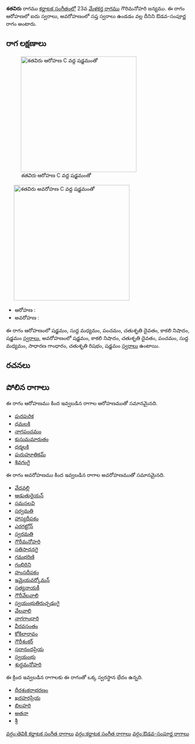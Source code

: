 {{Infobox ragam
	| name          	= శతవిరు
	| synonym	    	= 
	| mela          	= 
	| chakra        	= 
	| janaka        	= 
	| type          	= ఔడవ-సంపూర్ణ
	| arohanam      	= {{svaraC|S|M1|P|D2|N3|S'}} 
	| avarohanam    	= {{svaraC|S'|N3|D2|P|M1|G2|R2|S}}
	| jeeva         	=
	| chhaya        	=
	| nyasa         	=
	| vishesha      	= 
	| equivalent  		= 
}}
{{కర్ణాటక సంగీత రాగాలు}}
'''శతవిరు''' రాగము [[కర్ణాటక సంగీతం]]లో 23వ [[మేళకర్త రాగము]] గౌరిమనోహరి జన్యము.  ఈ రాగం ఆరోహణలో ఐదు స్వరాలు, అవరోహణంలో సప్త స్వరాలు ఉండడం వల్ల దీనిని ఔడవ-సంపూర్ణ రాగం అంటారు.


==రాగ లక్షణాలు==
[[Image:shataviru_ar_kb2wiki.png|thumb|right|316px|''శతవిరు'' ఆరోహణ C వద్ద షడ్జమంతో]]
	[[Image:shataviru_av_kb2wiki.png|thumb|right|316px|''శతవిరు'' అవరోహణ C వద్ద షడ్జమంతో]]

* ఆరోహణ : {{svaraC|S|M1|P|D2|N3|S'}} 
* అవరోహణ : {{svaraC|S'|N3|D2|P|M1|G2|R2|S}}

ఈ రాగం ఆరోహణంలో షడ్జమం, సుద్ద మధ్యమం, పంచమం, చతుశృతి దైవతం, కాకలి  నిషాదం, షడ్జమం [[స్వరాలు]], అవరోహణంలో షడ్జమం, కాకలి  నిషాదం, చతుశృతి దైవతం, పంచమం, సుద్ద మధ్యమం, సాధారణ  గాంధారం, చతుశృతి రిషభం, షడ్జమం [[స్వరాలు]] ఉంటాయి.

==రచనలు==



==పోలిన రాగాలు==
ఈ రాగం ఆరోహణము కింద ఇవ్వబడిన రాగాల ఆరోహణముతో సమానమైనది.
* [[పురపురిక]]
* [[ధమలకి]]
* [[నాగపంచమం]]
* [[కుసుమమారుతం]]
* [[ధర్మలకి]]
* [[పురుహూతికమ్]]
* [[శివగంగై]]

ఈ రాగం అవరోహణము కింద ఇవ్వబడిన రాగాల అవరోహణముతో సమానమైనది.
* [[వేదవల్లి]]
* [[ఆడుతురైయన్]]
* [[సమసలవి]]
* [[సర్వమతి]]
* [[హాస్యదీపకం]]
* [[ఎరగట్టోన్]]
* [[స్వరమతి]]
* [[గౌరీమనోహరి]]
* [[సతిసాధనగై]]
* [[గమభరిణి]]
* [[గంభిరిని]]
* [[హంసదీపకం]]
* [[ఇమైయవర్కోమన్]]
* [[సత్యనాయకీ]]
* [[గౌరీవేలవాలి]]
* [[స్వయంభుతిరుచ్చడంగై]]
* [[వేలవాలి]]
* [[ నాగగాంధారి]]
* [[వీరవసంతం]]
* [[కోకిలారావం]]
* [[గౌరీశంకర్]]
* [[సదానందప్రియ]]
* [[స్వయంభు]]
* [[శుద్ధమనోహరి]]

ఈ క్రింద ఇవ్వబడిన రాగాలకు ఈ రాగంతో ఒక్క స్వరస్థాన భేదం ఉన్నది.
* [[ధీరశంకరాభరణం]]
* [[ఖరహరప్రియ]]
* [[బిలహరి]]
* [[అతనా]]
* [[శ్రీ]]



[[వర్గం:తెవికి కర్ణాటక సంగీత రాగాలు]]
[[వర్గం:కర్ణాటక సంగీత రాగాలు]]
[[వర్గం:ఔడవ-సంపూర్ణ రాగాలు]]